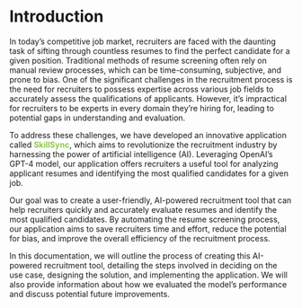 # Introduction {#sec-introduction}

In today's competitive job market, recruiters are faced with the daunting task of sifting through countless resumes to find the perfect candidate for a given position. Traditional methods of resume screening often rely on manual review processes, which can be time-consuming, subjective, and prone to bias. One of the significant challenges in the recruitment process is the need for recruiters to possess expertise across various job fields to accurately assess the qualifications of applicants. However, it's impractical for recruiters to be experts in every domain they're hiring for, leading to potential gaps in understanding and evaluation.

To address these challenges, we have developed an innovative application called <span style="color:#93c54b;">**SkillSync**</span>, which aims to revolutionize the recruitment industry by harnessing the power of artificial intelligence (AI). Leveraging OpenAI's GPT-4 model, our application offers recruiters a useful tool for analyzing applicant resumes and identifying the most qualified candidates for a given job.

Our goal was to create a user-friendly, AI-powered recruitment tool that can help recruiters quickly and accurately evaluate resumes and identify the most qualified candidates. By automating the resume screening process, our application aims to save recruiters time and effort, reduce the potential for bias, and improve the overall efficiency of the recruitment process.

In this documentation, we will outline the process of creating this AI-powered recruitment tool, detailing the steps involved in deciding on the use case, designing the solution, and implementing the application. We will also provide information about how we evaluated the model's performance and discuss potential future improvements.
